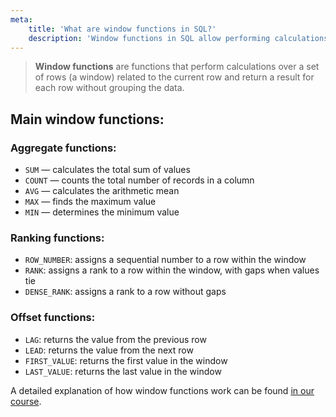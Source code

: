 ```yaml
---
meta:
    title: 'What are window functions in SQL?'
    description: 'Window functions in SQL allow performing calculations on a set of rows without grouping. Learn how to use SUM, ROW_NUMBER, LAG, and other window functions.'
---
```


> **Window functions** are functions that perform calculations over a set of rows (a window) related to the current row and return a result for each row without grouping the data.

## Main window functions:

### Aggregate functions:

-   `SUM` — calculates the total sum of values
-   `COUNT` — counts the total number of records in a column
-   `AVG` — calculates the arithmetic mean
-   `MAX` — finds the maximum value
-   `MIN` — determines the minimum value

### Ranking functions:

-   `ROW_NUMBER`: assigns a sequential number to a row within the window
-   `RANK`: assigns a rank to a row within the window, with gaps when values tie
-   `DENSE_RANK`: assigns a rank to a row without gaps

### Offset functions:

-   `LAG`: returns the value from the previous row
-   `LEAD`: returns the value from the next row
-   `FIRST_VALUE`: returns the first value in the window
-   `LAST_VALUE`: returns the last value in the window

A detailed explanation of how window functions work can be found <a href="https://sql-academy.org/en/guide/windows-functions" target="_blank">in our course</a>.
